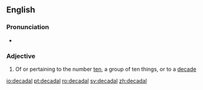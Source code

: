 ==English==

===Pronunciation===
* {{a|UK}} {{IPA|[dɪˈkeɪdəɫ]}}

===Adjective===
{{en-adj|-}}

# Of or pertaining to the number [[ten]], a group of ten things, or to a [[decade]]

[[io:decadal]]
[[pt:decadal]]
[[ro:decadal]]
[[sv:decadal]]
[[zh:decadal]]